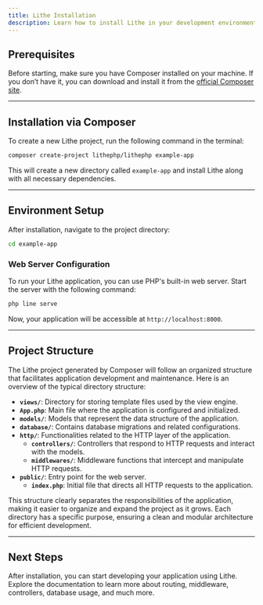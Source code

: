 ```yaml
---
title: Lithe Installation  
description: Learn how to install Lithe in your development environment using Composer.  
---
```


## Prerequisites

Before starting, make sure you have Composer installed on your machine. If you don’t have it, you can download and install it from the <a href="https://getcomposer.org/" target="_blank">official Composer site</a>.

---

## Installation via Composer

To create a new Lithe project, run the following command in the terminal:

```bash
composer create-project lithephp/lithephp example-app
```

This will create a new directory called `example-app` and install Lithe along with all necessary dependencies.

---

## Environment Setup

After installation, navigate to the project directory:

```bash
cd example-app
```

### Web Server Configuration

To run your Lithe application, you can use PHP's built-in web server. Start the server with the following command:

```bash
php line serve
```

Now, your application will be accessible at `http://localhost:8000`.

---

## Project Structure

The Lithe project generated by Composer will follow an organized structure that facilitates application development and maintenance. Here is an overview of the typical directory structure:

 - **`views/`**: Directory for storing template files used by the view engine.
 - **`App.php`**: Main file where the application is configured and initialized.
 - **`models/`**: Models that represent the data structure of the application.
 - **`database/`**: Contains database migrations and related configurations.
 - **`http/`**: Functionalities related to the HTTP layer of the application.
   - **`controllers/`**: Controllers that respond to HTTP requests and interact with the models.
   - **`middlewares/`**: Middleware functions that intercept and manipulate HTTP requests.
- **`public/`**: Entry point for the web server.
  - **`index.php`**: Initial file that directs all HTTP requests to the application.

This structure clearly separates the responsibilities of the application, making it easier to organize and expand the project as it grows. Each directory has a specific purpose, ensuring a clean and modular architecture for efficient development.

---

## Next Steps

After installation, you can start developing your application using Lithe. Explore the documentation to learn more about routing, middleware, controllers, database usage, and much more.
